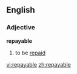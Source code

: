 ==English==

===Adjective===
'''repayable'''

# {{business|_|jargon|of a debt}} to be [[repaid]]

[[vi:repayable]]
[[zh:repayable]]